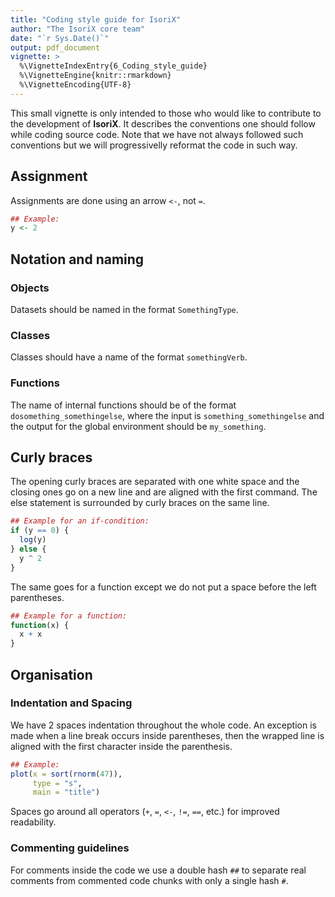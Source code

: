 ```yaml
---
title: "Coding style guide for IsoriX"
author: "The IsoriX core team"
date: "`r Sys.Date()`"
output: pdf_document
vignette: >
  %\VignetteIndexEntry{6_Coding_style_guide}
  %\VignetteEngine{knitr::rmarkdown}
  %\VignetteEncoding{UTF-8}
---
```


This small vignette is only intended to those who would like to contribute to the development of __IsoriX__.
It describes the conventions one should follow while coding source code.
Note that we have not always followed such conventions but we will progressivelly reformat the code in such way.

## Assignment

Assignments are done using an arrow ```<-```, not ```=```.
```r
## Example:
y <- 2
```

## Notation and naming

### Objects

Datasets should be named in the format `SomethingType`.

### Classes

Classes should have a name of the format `somethingVerb`.

### Functions

The name of internal functions should be of the format `dosomething_somethingelse`, where the input is `something_somethingelse` and the output for the global environment should be `my_something`.

## Curly braces

The opening curly braces are separated with one white space and the closing ones go on a new line and are aligned with the first command.
The else statement is surrounded by curly braces on the same line.

```r
## Example for an if-condition:
if (y == 0) {
  log(y)
} else {
  y ^ 2
}
```

The same goes for a function except we do not put a space before the left parentheses. 

```r
## Example for a function:
function(x) {
  x + x
}
```

## Organisation

### Indentation and Spacing

We have 2 spaces indentation throughout the whole code. An exception is made when a line break occurs inside parentheses, then the wrapped line is aligned with the first character inside the parenthesis.
```r
## Example:
plot(x = sort(rnorm(47)), 
     type = "s", 
     main = "title")
```

Spaces go around all operators (```+```, ```=```, ```<-```, ```!=```, ```==```, etc.) for improved readability.

### Commenting guidelines

For comments inside the code we use a double hash ```##``` to separate real comments from commented code chunks with only a single hash ```#```.